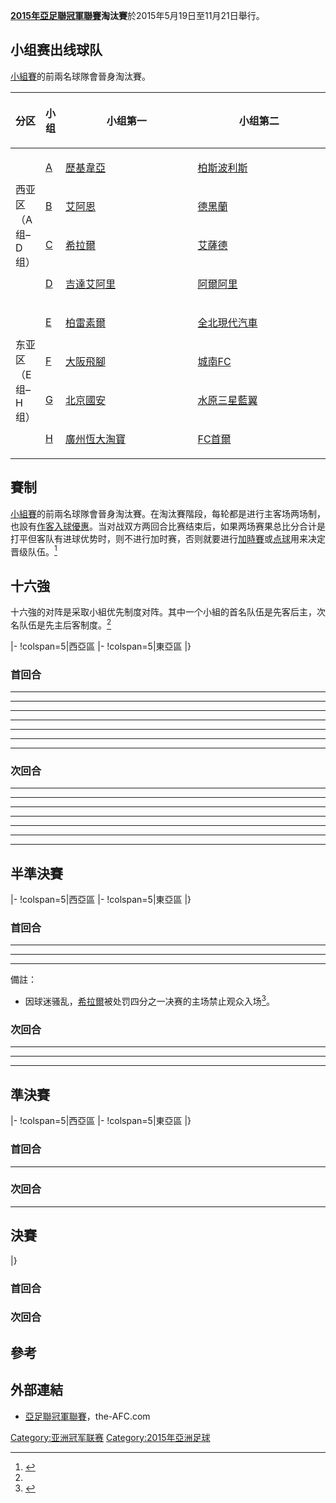 {{noteTA
|G1=足球
|G2=ALeague
|G3=JLeague
|G4=KLeague
|G5=TLeague
|G6=VLeague
|G7=伊朗足球
|G8=乌兹别克斯坦职业足球联赛
|G9=卡塔尔星级足球联赛
|G10=阿联酋职业足球联赛
|G11=沙特职业足球联赛
|G12=地名
|1=zh-hans:雅丹纳博; zh-hk:亞達納邦;
|2=zh-hans:德黑兰石油; zh-hk:德黑蘭;
|3=zh-hans:卡迪西亚; zh-hk:卡迪斯亞;
|4=zh-hans:安曼新营; zh-hk:阿爾維達特;
|5=zh-hans:里法竞技; zh-hk:阿爾里法;
|6=zh-hans:布赖米顽强; zh-hk:阿爾拿達;
}}
'''[[2015年亞足聯冠軍聯賽|2015年亞足聯冠軍聯賽]]淘汰賽'''於2015年5月19日至11月21日舉行。
== 小组赛出线球队 ==
[[2015年亞足聯冠軍聯賽小組賽|小組賽]]的前兩名球隊會晉身淘汰賽。
{| class="wikitable"
|-
!分区
!小组
!width=240|小组第一
!width=240|小组第二
|-
!rowspan=4|西亚区<br />（A组–D组）
![[2015年亞足聯冠軍聯賽小組賽#A组|A]]
|{{flagicon|QAT}} [[歷基韋亞體育會|歷基韋亞]]
|{{flagicon|IRN}} [[柏斯波利斯足球俱樂部|柏斯波利斯]]
|-
![[2015年亞足聯冠軍聯賽小組賽#B组|B]]
|{{flagicon|UAE}} [[艾恩足球俱樂部|艾阿恩]]
|{{flagicon|IRN}} [[德黑蘭石油足球俱樂部|德黑蘭]]
|-
![[2015年亞足聯冠軍聯賽小組賽#C组|C]]
|{{flagicon|KSA}} [[沙特希拉爾足球俱樂部|希拉爾]]
|{{flagicon|QAT}} [[薩德體育俱樂部|艾薩德]]
|-
![[2015年亞足聯冠軍聯賽小組賽#D组|D]]
|{{flagicon|KSA}} [[吉達艾阿里體育會|吉達艾阿里]]
|{{flagicon|UAE}} [[阿爾阿里足球會|阿爾阿里]]
|-
!rowspan=4|东亚区<br />（E组–H组）
![[2015年亞足聯冠軍聯賽小組賽#E组|E]]
|{{flagicon|JPN}} [[柏雷素爾|柏雷素爾]]
|{{flagicon|KOR}} [[全北現代汽車足球俱樂部|全北現代汽車]]
|-
![[2015年亞足聯冠軍聯賽小組賽#F组|F]]
|{{flagicon|JPN}} [[大阪飛腳|大阪飛腳]]
|{{flagicon|KOR}} [[城南足球俱樂部|城南FC]]
|-
![[2015年亞足聯冠軍聯賽小組賽#G组|G]]
|{{flagicon|CHN}} [[北京國安足球俱樂部|北京國安]]
|{{flagicon|KOR}} [[水原三星藍翼足球俱樂部|水原三星藍翼]]
|-
![[2015年亞足聯冠軍聯賽小組賽#H组|H]]
|{{flagicon|CHN}} [[廣州恆大淘寶足球俱樂部|廣州恆大淘寶]]
|{{flagicon|KOR}} [[首爾足球俱樂部|FC首爾]]
|}

== 賽制 ==
[[2015年亞足聯冠軍聯賽小組賽|小組賽]]的前兩名球隊會晉身淘汰賽。在淘汰賽階段，每轮都是进行主客场两场制，也設有[[作客入球優惠|作客入球優惠]]。当对战双方两回合比赛结束后，如果两场赛果总比分合计是打平但客队有进球优势时，则不进行加时赛，否则就要进行[[加時賽|加時賽]]或[[点球|点球]]用来决定晋级队伍。<ref name="regulations">{{cite web |url=http://www.the-afc.com/en/component/jdownloads/finish/64/52.html |publisher=AFC |title=afc champions league 2013 competition regulations |format=PDF |deadurl=yes |archiveurl=https://web.archive.org/web/20130302032353/http://www.the-afc.com/en/component/jdownloads/finish/64/52.html |archivedate=2013-03-02 |accessdate=2015-02-26 }}</ref>

<onlyinclude>{{16TeamBracket|legs=2
| RD2-group1 = 西亞區
| RD2-group2 = 東亞區
| RD1-team01      = {{flagicon|IRN}} [[柏斯波利斯足球俱樂部|柏斯波利斯]]
| RD1-score01-1   = 1
| RD1-score01-2   = 0
| RD1-score01-agg = '''1'''
| RD1-team02      = {{flagicon|KSA}} '''[[沙特希拉爾足球俱樂部|希拉爾]]'''
| RD1-score02-1   = 0
| RD1-score02-2   = 3
| RD1-score02-agg = '''3'''
| RD1-team03      = {{flagicon|QAT}} [[薩德體育俱樂部|艾薩德]]
| RD1-score03-1   = 1
| RD1-score03-2   = 2
| RD1-score03-agg = '''3'''
| RD1-team04      = {{flagicon|QAT}} '''[[歷基韋亞體育會|歷基韋亞]]'''
| RD1-score04-1   = 2
| RD1-score04-2   = 2
| RD1-score04-agg = '''4'''
| RD1-team05      = {{flagicon|IRN}} '''[[德黑蘭石油足球俱樂部|德黑蘭]]{{agr}}'''
| RD1-score05-1   = 1
| RD1-score05-2   = 1
| RD1-score05-agg = '''2'''
| RD1-team06      = {{flagicon|KSA}} [[吉達艾阿里體育會|吉達艾阿里]]
| RD1-score06-1   = 0
| RD1-score06-2   = 2
| RD1-score06-agg = '''2'''
| RD1-team07      = {{flagicon|UAE}} '''[[阿爾阿里足球會|阿爾阿里]]{{agr}}'''
| RD1-score07-1   = 0
| RD1-score07-2   = 3
| RD1-score07-agg = '''3'''
| RD1-team08      = {{flagicon|UAE}} [[艾恩足球俱樂部|艾阿恩]]
| RD1-score08-1   = 0
| RD1-score08-2   = 3
| RD1-score08-agg = '''3'''
| RD1-team09      = {{flagicon|KOR}} [[水原三星藍翼足球俱樂部|水原三星藍翼]]
| RD1-score09-1   = 2
| RD1-score09-2   = 2
| RD1-score09-agg = '''4'''
| RD1-team10      = {{flagicon|JPN}} '''[[柏雷素爾|柏雷素爾]]{{agr}}'''
| RD1-score10-1   = 3
| RD1-score10-2   = 1
| RD1-score10-agg = '''4'''
| RD1-team11      = {{flagicon|KOR}} [[城南足球俱樂部|城南FC]]
| RD1-score11-1   = 2
| RD1-score11-2   = 0
| RD1-score11-agg = '''2'''
| RD1-team12      = {{flagicon|CHN}} '''[[廣州恆大淘寶足球俱樂部|廣州恆大淘寶]]'''
| RD1-score12-1   = 1
| RD1-score12-2   = 2
| RD1-score12-agg = '''3'''
| RD1-team13      = {{flagicon|KOR}} '''[[全北現代汽車足球俱樂部|全北現代汽車]]'''
| RD1-score13-1   = 1
| RD1-score13-2   = 1
| RD1-score13-agg = '''2'''
| RD1-team14      = {{flagicon|CHN}} [[北京國安足球俱樂部|北京國安]]
| RD1-score14-1   = 1
| RD1-score14-2   = 0
| RD1-score14-agg = '''1'''
| RD1-team15      = {{flagicon|KOR}} [[首爾足球俱樂部|FC首爾]]
| RD1-score15-1   = 1
| RD1-score15-2   = 2
| RD1-score15-agg = '''3'''
| RD1-team16      = {{flagicon|JPN}} '''[[大阪飛腳|大阪飛腳]]'''
| RD1-score16-1   = 3
| RD1-score16-2   = 3
| RD1-score16-agg = '''6'''
| RD2-team01      = {{flagicon|KSA}} '''[[沙特希拉爾足球俱樂部|希拉爾]]'''
| RD2-score01-1   = 4
| RD2-score01-2   = 2
| RD2-score01-agg = '''6'''
| RD2-team02      = {{flagicon|QAT}} [[歷基韋亞體育會|歷基韋亞]]
| RD2-score02-1   = 1
| RD2-score02-2   = 2
| RD2-score02-agg = '''3'''
| RD2-team03      = {{flagicon|IRN}} [[德黑蘭石油足球俱樂部|德黑蘭]]
| RD2-score03-1   = 0
| RD2-score03-2   = 1
| RD2-score03-agg = '''1'''
| RD2-team04      = {{flagicon|UAE}} '''[[阿爾阿里足球會|阿爾阿里]]'''
| RD2-score04-1   = 1
| RD2-score04-2   = 2
| RD2-score04-agg = '''3'''
| RD2-team05      = {{flagicon|JPN}} [[柏雷素爾|柏雷素爾]]
| RD2-score05-1   = 1
| RD2-score05-2   = 1
| RD2-score05-agg = '''2'''
| RD2-team06      = {{flagicon|CHN}} '''[[廣州恆大淘寶足球俱樂部|廣州恆大淘寶]]'''
| RD2-score06-1   = 3
| RD2-score06-2   = 1
| RD2-score06-agg = '''4'''
| RD2-team07      = {{flagicon|KOR}} [[全北現代汽車足球俱樂部|全北現代汽車]]
| RD2-score07-1   = 0
| RD2-score07-2   = 2
| RD2-score07-agg = '''2'''
| RD2-team08      = {{flagicon|JPN}} '''[[大阪飛腳|大阪飛腳]]'''
| RD2-score08-1   = 0
| RD2-score08-2   = 3
| RD2-score08-agg = '''3'''
| RD3-team01      = {{flagicon|KSA}} [[沙特希拉爾足球俱樂部|希拉爾]]
| RD3-score01-1   = 1
| RD3-score01-2   = 2
| RD3-score01-agg = '''3'''
| RD3-team02      = {{flagicon|UAE}} '''[[阿爾阿里足球會|阿爾阿里]]'''
| RD3-score02-1   = 1
| RD3-score02-2   = 3
| RD3-score02-agg = '''4'''
| RD3-team03      = {{flagicon|CHN}} '''[[廣州恆大淘寶足球俱樂部|廣州恆大淘寶]]'''
| RD3-score03-1   = 2
| RD3-score03-2   = 0
| RD3-score03-agg = '''2'''
| RD3-team04      = {{flagicon|JPN}} [[大阪飛腳|大阪飛腳]]
| RD3-score04-1   = 1
| RD3-score04-2   = 0
| RD3-score04-agg = '''1'''
| RD4-team01      = {{flagicon|UAE}} [[阿爾阿里足球會|阿爾阿里]]
| RD4-score01-1   = 0
| RD4-score01-2   = 0
| RD4-score01-agg = '''0'''
| RD4-team02      = {{flagicon|CHN}} [[廣州恆大淘寶足球俱樂部|廣州恆大淘寶]]
| RD4-score02-1   = 0
| RD4-score02-2   = 1
| RD4-score02-agg = '''1'''
}}</onlyinclude>

== 十六強 ==
十六強的对阵是采取小組优先制度对阵。其中一个小組的首名队伍是先客后主，次名队伍是先主后客制度。<ref name="regulations" />

{{TwoLeg start}}
|-
!colspan=5|西亞區
{{TwoLegResult|[[薩德體育俱樂部|艾薩德]]|QAT|3–4|'''[[歷基韋亞體育會|歷基韋亞]]'''|QAT|1–2|2–2}}
{{TwoLegResult|[[柏斯波利斯足球俱樂部|柏斯波利斯]]|IRN|1–3|'''[[沙特希拉爾足球俱樂部|希拉爾]]'''|KSA|1–0|0–3}}
{{TwoLegResult|'''[[阿爾阿里足球會|阿爾阿里]]'''|UAE|3–3{{agr}}|[[艾恩足球俱樂部|艾阿恩]]|UAE|0–0|3–3}}
{{TwoLegResult|'''[[德黑蘭石油足球俱樂部|德黑蘭]]'''|IRN|2–2{{agr}}|[[吉達艾阿里體育會|吉達艾阿里]]|KSA|1–0|1–2}}
|-
!colspan=5|東亞區
{{TwoLegResult|[[水原三星藍翼足球俱樂部|水原三星藍翼]]|KOR|4–4{{agr}}|'''[[柏雷素爾|柏雷素爾]]'''|JPN|2–3|2–1}}
{{TwoLegResult|'''[[全北現代汽車足球俱樂部|全北現代汽車]]'''|KOR|2–1|[[北京國安足球俱樂部|北京國安]]|CHN|1–1|1–0}}
{{TwoLegResult|[[首爾足球俱樂部|FC首爾]]|KOR|3–6|'''[[大阪飛腳|大阪飛腳]]'''|JPN|1–3|2–3}}
{{TwoLegResult|[[城南足球俱樂部|城南FC]]|KOR|2–3|'''[[廣州恆大淘寶足球俱樂部|廣州恆大淘寶]]'''|CHN|2–1|0–2}}
|}

=== 首回合 ===
{{Football box
|date=2015年5月19日 
|time=19:15 [[UTC+03:00|UTC+3]]
|team1=[[薩德體育俱樂部|艾薩德]] {{flagicon|QAT|}}
|score=1–2
|report=[http://www.the-afc.com/afcasfeeds?fixtureid=9444&stageid=366&tMode=H&view=ajax&show=matchsummary 報告]
|team2={{flagicon|QAT}} [[歷基韋亞體育會|歷基韋亞]]
|goals1={{le|哈桑·海杜斯|Hassan Al Haidos|海杜斯}} {{goal|37}}
|goals2=[[塞巴斯蒂安·索利亚|索里亚]] {{goal|13}}<br />{{le|优素福·姆萨克尼|Youssef Msakni|姆萨克尼}} {{goal|36}}
|stadium=[[多哈|多哈]]，[[贾西姆·本·哈马德体育场|贾西姆·本·哈马德体育场]]
|attendance=4,682
|referee=[[拉夫山·伊尔马托夫|拉夫山·伊尔马托夫]]（{{nfa|UZB}}）
}}
----
{{Football box
|date=2015年5月20日
|time=19:45 [[UTC+04:00|UTC+4]]
|team1=[[阿爾阿里足球會|阿爾阿里]] {{flagicon|UAE}}
|score=0–0
|report=[http://www.the-afc.com/afcasfeeds?fixtureid=9446&stageid=366&tMode=H&view=ajax&show=matchsummary 報告]
|team2={{flagicon|UAE}} [[艾恩足球俱樂部|艾阿恩]]
|goals1=
|goals2=
|stadium=[[迪拜|迪拜]]，[[阿尔拉希德体育场|阿尔拉希德体育场]]
|attendance=8,900
|referee= [[高亨进|高亨进]]（{{nfa|KOR}}）
}}
----
{{Football box
|date=2015年5月19日
|time=19:30 [[UTC+04:30|UTC+4:30]]
|team1=[[柏斯波利斯足球俱樂部|柏斯波利斯]] {{flagicon|IRN}}
|score=1–0
|report=[http://www.the-afc.com/afcasfeeds?fixtureid=9443&stageid=366&tMode=H&view=ajax&show=matchsummary 報告]
|team2={{flagicon|KSA}} [[沙特希拉爾足球俱樂部|希拉爾]]
|goals1={{le|罗德里格·儒尼奥尔·保拉·席尔瓦|Rodrigo Junior Paula Silva|迪加奥}} {{goal|90+2|o.g.}}
|goals2=
|stadium=[[德黑兰|德黑兰]]，[[阿薩迪體育場|阿薩迪體育場]]
|attendance=100,000
|referee= {{le|纳戈尔·阿米尔·努尔·穆罕默德|Nagor Amir Noor Mohamed}}（{{nfa|MAS}}）
}}
----
{{Football box
|date=2015年5月20日
|time=20:00 [[UTC+04:30|UTC+4:30]]
|team1=[[德黑蘭石油足球俱樂部|德黑蘭]] {{flagicon|IRN}}
|score=1–0
|report=[http://www.the-afc.com/afcasfeeds?fixtureid=9445&stageid=366&tMode=H&view=ajax&show=matchsummary 報告]
|team2={{flagicon|KSA}} [[吉達艾阿里體育會|吉達艾阿里]]
|goals1={{le|戈拉姆雷萨·雷扎伊|Gholamreza Rezaei|雷扎伊}} {{goal|34}}
|goals2=
|stadium=[[德黑兰|德黑兰]]，[[阿扎迪體育場|阿扎迪體育場]]
|attendance=13,370
|referee= {{link-ja|山本雄大|山本雄大}}（{{nfa|JPN}}）
}}
----
{{Football box
|date=2015年5月19日
|time=19:30 [[UTC+09:00|UTC+9]]
|team1= [[水原三星藍翼足球俱樂部|水原三星藍翼]] {{flagicon|KOR}}
|score=2–3
|report=[http://www.the-afc.com/afcasfeeds?fixtureid=9448&stageid=366&tMode=H&view=ajax&show=matchsummary 報告]
|team2={{flagicon|JPN}} [[柏雷素爾|柏雷素爾]]
|goals1=[[廉基勳|廉基勳]] {{goal|1}}<br />[[鄭大世|鄭大世]] {{goal|59}}
|goals2={{link-ja|茨田陽生|茨田陽生}} {{goal|12}}<br />[[李安度·蒙迪拿·迪·施華|-{zh-hans:莱昂德罗;zh-hk:李安度}-]] {{goal|29|pen.|56}}
|stadium=[[水原|水原]]，[[水原世界杯竞技场|水原世界杯竞技场]]
|attendance=6,164
|referee= {{le|阿马尔·阿里·杰内比|Ammar Al-Jeneibi}}（{{nfa|UAE}}）
}}
----
{{Football box
|date=2015年5月20日
|time=19:30 [[UTC+09:00|UTC+9]]
|team1=[[首爾足球俱樂部|FC首爾]] {{flagicon|KOR}}
|score=1–3
|report=[http://www.the-afc.com/afcasfeeds?fixtureid=9450&stageid=366&tMode=H&view=ajax&show=matchsummary 報告]
|team2={{flagicon|JPN}} [[大阪飛腳|大阪飛腳]]
|goals1=[[尹株泰|尹株泰]] {{goal|90+2}}
|goals2=[[宇佐美貴史|宇佐美貴史]] {{goal|63||86}}<br />[[米倉恒貴|米倉恒貴]] {{goal|74}}
|stadium=[[首爾|首爾]]，[[首爾世界盃體育場|首爾世界盃體育場]]
|attendance=10,607
|referee= [[穆哈纳德·卡西姆|穆哈纳德·卡西姆]]（{{nfa|IRQ}}）
}}
----
{{Football box
|date=2015年5月19日
|time=19:00 [[UTC+09:00|UTC+9]]
|team1=[[全北現代汽車足球俱樂部|全北現代汽車]] {{flagicon|KOR}}
|score=1–1
|report=[http://www.the-afc.com/afcasfeeds?fixtureid=9447&stageid=366&tMode=H&view=ajax&show=matchsummary 報告]
|team2={{flagicon|CHN}} [[北京國安足球俱樂部|北京國安]]
|goals1=[[金基熙|金基熙]] {{goal|13}}
|goals2=[[巴勃罗·巴塔拉|巴塔拉]] {{goal|85|pen.}}
|stadium=[[全州市|全州]]，[[全州世界盃體育場|全州世界盃體育場]]
|attendance=12,409
|referee= [[瓦伦丁·科瓦伦科|瓦伦丁·科瓦伦科]]（{{nfa|UZB}}）
}}
----
{{Football box
|date=2015年5月20日
|time=19:30 [[UTC+09:00|UTC+9]]
|team1=[[城南足球俱樂部|城南FC]] {{flagicon|KOR}}
|score=2–1
|report=[http://www.the-afc.com/afcasfeeds?fixtureid=9449&stageid=366&tMode=H&view=ajax&show=matchsummary 報告]
|team2={{flagicon|CHN}} [[廣州恆大淘寶足球俱樂部|廣州恆大淘寶]]
|goals1={{le|若热·德·穆拉·沙维尔|Jorge de Moura Xavier|约尔吉尼奥}} {{goal|23}}<br />[[金斗炫|金斗炫]] {{goal|90+5|pen.}}
|goals2=[[黄博文|黄博文]] {{goal|42}}
|stadium=[[城南市|城南]]，{{link-ko|炭川綜合運動場|탄천종합운동장}}
|attendance=13,792
|referee= [[穆罕辛·多基|穆罕辛·多基]]（{{nfa|IRN}}）
}}

=== 次回合 ===
{{Football box
|date=2015年5月26日
|time=19:00 [[UTC+03:00|UTC+3]]
|team1=[[歷基韋亞體育會|歷基韋亞]] {{flagicon|QAT}}
|score=2–2
|report=[http://www.the-afc.com/afcasfeeds?fixtureid=9452&stageid=366&tMode=H&view=ajax&show=matchsummary 報告]
|team2={{flagicon|QAT}} [[薩德體育俱樂部|艾薩德]]
|goals1={{le|优素福·姆萨克尼|Youssef Msakni|姆萨克尼}} {{goal|13}}<br />{{le|伊斯迈尔·默罕默德|Ismaeel Mohammad|默罕默德}} {{goal|83}}
|goals2=[[穆里奇|穆里奇]] {{goal|36}}<br />{{le|阿里·阿萨达拉|Ali Assadalla|阿萨达拉}} {{goal|63}}
|stadium=[[多哈|多哈]]，[[阿卜杜拉·本·哈里发体育场|阿卜杜拉·本·哈里发体育场]]
|attendance=4,241
|referee= [[家本政明|当麻政明]]（{{nfa|JPN}}）
}}
----
{{Football box
|date=2015年5月27日
|time=19:50 [[UTC+04:00|UTC+4]]
|team1=[[艾恩足球俱樂部|艾阿恩]] {{flagicon|UAE}}
|score=3–3
|report=[http://www.the-afc.com/afcasfeeds?fixtureid=9456&stageid=366&tMode=H&view=ajax&show=matchsummary 報告]
|team2={{flagicon|UAE}} [[阿爾阿里足球會|阿爾阿里]]
|goals1=[[阿萨莫阿·吉安|吉安]] {{goal|5||78}}<br />{{le|拉什德·埃萨|Rashed Eisa|埃萨}} {{goal|90+2}}
|goals2={{le|萨尔明·卡米斯|Salmin Khamis|卡米斯}} {{goal|51}}<br />[[艾哈迈德·哈利勒|哈利勒]] {{goal|53||56}}
|stadium=[[艾因|艾因]]，[[哈扎·本·扎耶德体育场|哈扎·本·扎耶德体育场]]
|attendance=14,270
|referee=[[穆哈纳德·卡西姆|穆哈纳德·卡西姆]]（{{nfa|IRQ}}）
}}
----
{{Football box
|date=2015年5月26日
|time=21:05 [[UTC+03:00|UTC+3]]
|team1=[[沙特希拉爾足球俱樂部|希拉爾]] {{flagicon|KSA}}
|score=3–0
|report=[http://www.the-afc.com/afcasfeeds?fixtureid=9451&stageid=366&tMode=H&view=ajax&show=matchsummary 報告]
|team2={{flagicon|IRN}} [[柏斯波利斯足球俱樂部|柏斯波利斯]]
|goals1={{le|优素福·萨利姆|Yousef Al-Salem|萨利姆}} {{goal|29}}<br />{{le|默罕默德·沙尔赫布|Mohammad Al-Shalhoub|沙尔赫布}} {{goal|57|pen.}}<br />{{le|阿卜杜勒阿齐兹·达沃萨里|Abdullaziz Al-Dawsari|达沃萨里}} {{goal|90+1}}
|goals2=
|stadium=[[利雅德|利雅德]]，[[法赫德國王國際體育場|法赫德國王國際體育場]]
|attendance=23,590
|referee=[[瓦伦丁·科瓦伦科|瓦伦丁·科瓦伦科]]（{{nfa|UZB}}）
}}
----
{{Football box
|date=2015年5月27日
|time=20:45 [[UTC+03:00|UTC+3]]
|team1=[[吉達艾阿里體育會|吉達艾阿里]] {{flagicon|KSA}}
|score=2–1
|report=[http://www.the-afc.com/afcasfeeds?fixtureid=9455&stageid=366&tMode=H&view=ajax&show=matchsummary 報告]
|team2={{flagicon|IRN}} [[德黑蘭石油足球俱樂部|德黑蘭]]
|goals1={{le|奥马尔·索马|Omar Al Soma|索马}} {{goal|36||42}}
|goals2={{le|莱昂德罗·帕多瓦尼·切林|Leandro Padovani Celin|帕多瓦尼}} {{goal|31}}
|stadium=[[吉達|吉達]]，[[阿卜杜拉国王体育城|阿卜杜拉国王体育城]]
|attendance=35,488
|referee=[[金東真|金東真]]（{{nfa|KOR}}）
}}
----
{{Football box
|date=2015年5月26日
|time=19:00 [[UTC+09:00|UTC+9]]
|team1=[[柏雷素爾|柏雷素爾]] {{flagicon|JPN}}
|score=1–2
|report=[http://www.the-afc.com/afcasfeeds?fixtureid=9454&stageid=366&tMode=H&view=ajax&show=matchsummary 報告]
|team2={{flagicon|KOR}} [[水原三星藍翼足球俱樂部|水原三星藍翼]]
|goals1={{link-ja|小林祐介|小林祐介}} {{goal|65}}
|goals2=[[鄭大世|鄭大世]] {{goal|26}}<br />{{link-ko|具滋龍|구자룡}} {{goal|54}}
|stadium=[[柏市|柏市]]，[[日立柏足球场|日立柏足球场]]
|attendance=9,142
|referee= [[纳瓦夫·舒赫拉拉|纳瓦夫·舒赫拉拉]]（{{nfa|BHR}}）
}}
----
{{Football box
|date=2015年5月27日
|time=19:00 [[UTC+09:00|UTC+9]]
|team1=[[大阪飛腳|大阪飛腳]] {{flagicon|JPN}}
|score=3–2
|report=[http://www.the-afc.com/afcasfeeds?fixtureid=9458&stageid=366&tMode=H&view=ajax&show=matchsummary 報告]
|team2={{flagicon|KOR}} [[首爾足球俱樂部|FC首爾]]
|goals1={{le|安德森·帕特里克·阿吉亚尔·奥利维拉|Anderson Patric Aguiar Oliveira|帕特里克}} {{goal|16}}<br />[[倉田秋|倉田秋]] {{goal|45}}<br />{{le|林斯·利马·德布里托|Lins Lima de Brito|林斯}} {{goal|86}}
|goals2=[[尹株泰|尹株泰]] {{goal|58||90+2}}
|stadium=[[吹田市|吹田]]，[[萬博紀念競技場|萬博紀念競技場]]
|attendance=9,597
|referee= [[阿里雷扎·法哈尼|阿里雷扎·法哈尼]]（{{nfa|IRN}}）
}}
----
{{Football box
|date=2015年5月26日
|time=19:30 [[UTC+08:00|UTC+8]]
|team1=[[北京國安足球俱樂部|北京國安]] {{flagicon|CHN}}
|score=0–1
|report=[http://www.the-afc.com/afcasfeeds?fixtureid=9453&stageid=366&tMode=H&view=ajax&show=matchsummary 報告]
|team2={{flagicon|KOR}} [[全北現代汽車足球俱樂部|全北現代汽車]]
|goals1=
|goals2=[[埃杜·貢薩爾維斯·德·奧利維拉|埃杜]] {{goal|72}}
|stadium=[[北京|北京]]，[[北京工人體育場|工人体育场]]
|attendance=43,526
|referee=[[阿卜杜拉·哈桑·穆罕默德|阿卜杜拉·哈桑·穆罕默德]]（{{nfa|UAE}}）
}}
----
{{Football box
|date=2015年5月27日
|time=20:00 [[UTC+08:00|UTC+8]]
|team1=[[廣州恆大淘寶足球俱樂部|廣州恆大淘寶]] {{flagicon|CHN}}
|score=2–0
|report=[http://www.the-afc.com/afcasfeeds?fixtureid=9457&stageid=366&tMode=H&view=ajax&show=matchsummary 報告]
|team2={{flagicon|KOR}} [[城南足球俱樂部|城南FC]]
|goals1=[[里卡多·高拉特|高拉特]] {{goal|27|pen.|57}}
|goals2=
|stadium=[[廣州|廣州]]，[[天河體育場|天河體育場]]
|attendance=48,761
|referee= [[拉夫山·伊尔马托夫|拉夫山·伊尔马托夫]]（{{nfa|UZB}}）
}}

== 半準決賽 ==
{{TwoLegStart}}
|-
!colspan=5|西亞區
{{TwoLegResult|'''[[沙特希拉爾足球俱樂部|希拉爾]]'''|KSA|6–3|[[歷基韋亞體育會|歷基韋亞]]|QAT|4–1|2–2}}
{{TwoLegResult|[[德黑蘭石油足球俱樂部|德黑蘭]]|IRN|1–3|'''[[阿爾阿里足球會|阿爾阿里]]'''|UAE|0–1|1–2}}
|-
!colspan=5|東亞區
{{TwoLegResult|[[柏雷素爾|柏雷素爾]]|JPN|2–4|'''[[廣州恆大淘寶足球俱樂部|廣州恆大淘寶]]'''|CHN|1–3|1–1}}
{{TwoLegResult|[[全北現代汽車足球俱樂部|全北現代汽車]]|KOR|2–3|'''[[大阪飛腳|大阪飛腳]]'''|JPN|0–0|2–3}}
|}
=== 首回合 ===
{{Football box
|date=2015年8月25日
|time=20:50 [[UTC+03:00|UTC+3]]
|team1=[[沙特希拉爾足球俱樂部|希拉爾]] {{flagicon|KSA}}
|score=4–1
|report=[http://www.the-afc.com/afcasfeeds?fixtureid=9717&stageid=376&tMode=H&view=ajax&show=matchsummary 報告]
|team2={{flagicon|QAT}} [[歷基韋亞體育會|歷基韋亞]]
|goals1= {{le|艾尔顿·何塞·阿尔梅达|Aílton José Almeida|艾尔顿·何塞}} {{goal|11}}<br>{{le|哈立德·卡埃比|Khaled Al-Kaebi|卡埃比}} {{goal|34}}<br>{{le|卡洛斯·爱德华多·德·奥利维拉·阿尔维斯|Carlos Eduardo de Oliveira Alves|卡洛斯·爱德华多}} {{goal|36||86}}
|goals2= {{le|优素福·姆萨克尼|Youssef Msakni|姆萨克尼}} {{goal|17}}
|stadium=[[利雅德|利雅德]]，[[法赫德國王國際體育場|法赫德國王國際體育場]]
|attendance=0 [[#fn_A|<sup>[A]</sup>]]
|referee=[[本·威廉姆斯|本·威廉姆斯]]（{{nfa|AUS}}）
}}
----
{{Football box
|date=2015年8月26日
|time=19:00 [[UTC+04:30|UTC+4:30]]
|team1=[[德黑蘭石油足球俱樂部|德黑蘭]] {{flagicon|IRN}}
|score=0–1
|report=[http://www.the-afc.com/afcasfeeds?fixtureid=9718&stageid=376&tMode=H&view=ajax&show=matchsummary 報告]
|team2={{flagicon|UAE}} [[阿爾阿里足球會|阿爾阿里]]
|goals1=
|goals2=[[洛迪高·利馬|利馬]] {{goal|62}}
|stadium=[[德黑兰|德黑兰]]，[[阿扎迪體育場|阿扎迪體育場]]
|attendance=23,300
|referee= {{link-ja|東城穣|東城穣}}（{{nfa|JPN}}）
}}
----
{{Football box
|date=2015年8月25日
|time=19:00 [[UTC+09:00|UTC+9]]
|team1=[[柏雷素爾|柏雷素爾]] {{flagicon|JPN}}
|score= 1–3
|report=[http://www.the-afc.com/afcasfeeds?fixtureid=9719&stageid=376&tMode=H&view=ajax&show=matchsummary 報告]
|team2={{flagicon|CHN}} [[廣州恆大淘寶足球俱樂部|廣州恆大淘寶]]
|goals1=[[工藤壮人|工藤壮人]] {{goal|89}}
|goals2=[[铃木大辅_(足球运动员)|铃木大辅]] {{goal|5|o.g.}}<br>[[何塞·保罗·贝塞拉·马希尔·儒尼奥尔|保利尼奥]] {{goal|40}}<br>[[郜林|郜林]] {{goal|58}}
|stadium=[[柏市|柏市]]，[[日立柏足球场|日立柏足球场]]
|attendance=14,030
|referee=[[法哈德·米尔达西|法哈德·米尔达西]]（{{nfa|KSA}}）
}}
----
{{Football box
|date=2015年8月26日
|time=19:00 [[UTC+09:00|UTC+9]]
|team1=[[全北現代汽車足球俱樂部|全北現代汽車]] {{flagicon|KOR}}
|score=0–0
|report=[http://www.the-afc.com/afcasfeeds?fixtureid=9720&stageid=376&tMode=H&view=ajax&show=matchsummary 報告]
|team2={{flagicon|JPN}} [[大阪飛腳|大阪飛腳]]
|goals1=
|goals2=
|stadium=[[全州市|全州]]，[[全州世界盃體育場|全州世界盃體育場]]
|attendance=23,633
|referee= {{le|穆赫德·阿米尔·伊兹万|Mohd Amirul Izwan Bin Yaacob}}（{{nfa|MAS}}）
}}

;備註：
* {{fnb|A}} 因球迷骚乱，[[沙特希拉爾足球俱樂部|希拉爾]]被处罚四分之一决赛的主场禁止观众入场<ref>{{cite web|url=http://www.the-afc.com/media-releases/acl-clubs-sanctioned-for-crowd-disturbances|title=ACL clubs sanctioned for crowd disturbances|publisher=AFC|date=16 June 2015|accessdate=2015-06-19|archive-date=2015-06-19|archive-url=https://web.archive.org/web/20150619010732/http://www.the-afc.com/media-releases/acl-clubs-sanctioned-for-crowd-disturbances|dead-url=no}}</ref>。

=== 次回合 ===
{{Football box
|date=2015年9月15日
|time=19:00 [[UTC+03:00|UTC+3]]
|team1=[[歷基韋亞體育會|歷基韋亞]] {{flagicon|QAT}}
|score=2–2
|report=[http://www.the-afc.com/afcasfeeds?fixtureid=9721&stageid=376&tMode=H&view=ajax&show=matchsummary 報告]
|team2={{flagicon|KSA}} [[沙特希拉爾足球俱樂部|希拉爾]]
|goals1={{le|伊斯迈尔·默罕默德|Ismaeel Mohammad|默罕默德}} {{goal|45+2}}<br />{{le|奇科·弗洛雷斯|Chico Flores|奇科}} {{goal|71}}
|goals2={{le|卡洛斯·爱德华多·德·奥利维拉·阿尔维斯|Carlos Eduardo de Oliveira Alves|卡洛斯·爱德华多}} {{goal|26}}<br />{{le|罗德里戈·儒尼奥尔·保拉·席尔瓦|Digão (footballer, born 1988)|迪加奥}} {{goal|87}}
|stadium=[[多哈|多哈]]，[[阿卜杜拉·本·哈里发体育场|阿卜杜拉·本·哈里发体育场]]
|attendance=5,439
|referee=[[佐藤隆治|佐藤隆治]]（{{nfa|JPN}}）
}}
----
{{Football box
|date=2015年9月16日
|time=20:25 [[UTC+04:00|UTC+4]]
|team1=[[阿爾阿里足球會|阿爾阿里]] {{flagicon|UAE}}
|score=2–1
|report=[http://www.the-afc.com/afcasfeeds?fixtureid=9722&stageid=376&tMode=H&view=ajax&show=matchsummary 報告]
|team2={{flagicon|IRN}} [[德黑蘭石油足球俱樂部|德黑蘭]]
|goals1=[[洛迪高·利馬|利馬]] {{goal|26}}<br />[[艾哈迈德·哈利勒|哈利勒]] {{goal|48|pen.}}
|goals2={{le|瓦希德·阿米里|Vahid Amiri|阿米里}} {{goal|50}}
|stadium=[[迪拜|迪拜]]，[[阿尔拉希德体育场|阿尔拉希德体育场]]
|attendance=9,353
|referee= {{le|金钟赫|Kim Jong-hyeok}}（{{nfa|KOR}}）
}}
----
{{Football box
|date=2015年9月15日
|time=20:00 [[UTC+08:00|UTC+8]]
|team1=[[廣州恆大淘寶足球俱樂部|廣州恆大淘寶]] {{flagicon|CHN}}
|score=1–1
|report=[http://www.the-afc.com/afcasfeeds?fixtureid=9723&stageid=376&tMode=H&view=ajax&show=matchsummary 報告]
|team2={{flagicon|JPN}} [[柏雷素爾|柏雷素爾]]
|goals1=[[黄博文|黄博文]] {{goal|30}}
|goals2=[[克里斯蒂亚诺·达席尔瓦|克里斯蒂亚诺]] {{goal|12}}
|stadium=[[廣州|廣州]]，[[天河體育場|天河體育場]]
|attendance=48,643
|referee=[[阿里雷扎·法哈尼|阿里雷扎·法哈尼]]（{{nfa|IRN}}）
}}
----
{{Football box
|date=2015年9月16日
|time=19:00 [[UTC+09:00|UTC+9]]
|team1=[[大阪飛腳|大阪飛腳]] {{flagicon|JPN}}
|score=3–2
|report=[http://www.the-afc.com/afcasfeeds?fixtureid=9724&stageid=376&tMode=H&view=ajax&show=matchsummary 報告]
|team2={{flagicon|KOR}} [[全北現代汽車足球俱樂部|全北現代汽車]]
|goals1={{le|安德森·帕特里克·阿吉亚尔·奥利维拉|Anderson Patric Aguiar Oliveira|帕特里克}} {{goal|14}}<br />[[仓田秋|仓田秋]] {{goal|76}}<br />[[米仓恒贵|米仓恒贵]] {{goal|90+3}}
|goals2=[[莱昂纳多·罗德里格斯·佩雷拉|莱昂纳多]] {{goal|13|pen.}}<br />{{le|乌尔科·贝拉|Urko Vera|贝拉}} {{goal|88}}
|stadium=[[吹田市|吹田]]，[[萬博紀念競技場|萬博紀念競技場]]
|attendance=9,284
|referee= [[阿卜杜拉·哈桑·穆罕默德|阿卜杜拉·哈桑·穆罕默德]]（{{nfa|UAE}}）
}}

== 準決賽 ==
{{TwoLegStart}}
|-
!colspan=5|西亞區
{{TwoLegResult|[[沙特希拉爾足球俱樂部|希拉爾]]|KSA|3–4|'''[[阿爾阿里足球會|阿爾阿里]]'''|UAE|1–1|2–3}}
|-
!colspan=5|東亞區
{{TwoLegResult|'''[[廣州恆大淘寶足球俱樂部|廣州恆大淘寶]]'''|CHN|2–1|[[大阪飛腳|大阪飛腳]]|JPN|2–1|0–0}}
|}
=== 首回合 ===
{{Football box
|date={{Start date|2015|9|29|df=y}}
|time=20:15 [[UTC+03:00|UTC+3]]
|team1=[[沙特希拉爾足球俱樂部|希拉爾]] {{flagicon|KSA}}
|score=1–1
|report=[http://www.the-afc.com/afcasfeeds?fixtureid=9709&stageid=376&tMode=H&view=ajax&show=matchsummary 報告]
|team2={{flagicon|UAE}} [[阿爾阿里足球會|阿爾阿里]]
|goals1={{le|艾尔顿·若泽·阿尔梅达|Aílton José Almeida|艾尔顿}} {{goal|82}}
|goals2=[[洛迪高·利馬|利馬]] {{goal|57}}
|stadium=[[利雅德|利雅德]]，[[法赫德國王國際體育場|法赫德國王國際體育場]]
|attendance=53,268
|referee= [[瓦伦丁·科瓦伦科|瓦伦丁·科瓦伦科]]（{{nfa|UZB}}）
}}
----
{{Football box
|date={{Start date|2015|9|30|df=y}}
|time=20:00 [[UTC+8|UTC+8]]
|team1=[[廣州恆大淘寶足球俱樂部|廣州恆大淘寶]] {{flagicon|CHN}}
|score=2–1
|report=[http://www.the-afc.com/afcasfeeds?fixtureid=9710&stageid=376&tMode=H&view=ajax&show=matchsummary 報告]
|team2={{flagicon|JPN}} [[大阪飛腳|大阪飛腳]]
|goals1=[[黄博文|黄博文]] {{goal|36}} <br> [[郑智|郑智]] {{goal|57}}
|goals2=[[冯潇霆|冯潇霆]] {{goal|13|o.g.}}
|stadium=[[廣州|廣州]]，[[天河體育場|天河體育場]]
|attendance=48,946
|referee= [[纳瓦夫·舒赫拉拉|纳瓦夫·舒赫拉拉]]（{{nfa|BHR}}）
}}

=== 次回合 ===
{{Football box
|date={{Start date|2015|10|20|df=y}}
|time=19:45 [[UTC+04:00|UTC+4]]
|team1=[[阿爾阿里足球會|阿爾阿里]] {{flagicon|UAE}}
|score=3–2
|report=[http://www.the-afc.com/afcasfeeds?fixtureid=9711&stageid=376&tMode=H&view=ajax&show=matchsummary 報告]
|team2={{flagicon|KSA}} [[沙特希拉爾足球俱樂部|希拉爾]]
|goals1=[[洛迪高·利馬|利馬]] {{goal|17}}<br />[[埃韦顿·里贝罗|里贝罗]] {{goal|45}}<br />[[权敬原|权敬原]] {{goal|90+5}}
|goals2={{le|艾尔顿·若泽·阿尔梅达|Aílton José Almeida|艾尔顿}} {{goal|51}}<br />{{le|卡洛斯·爱德华多·德·奥利维拉·阿尔维斯|Carlos Eduardo de Oliveira Alves|卡洛斯·爱德华多}} {{goal|64}}
|stadium=[[迪拜|迪拜]]，[[阿尔拉希德体育场|阿尔拉希德体育场]]
|attendance=9,800
|referee=[[纳瓦夫·舒赫拉拉|纳瓦夫·舒赫拉拉]]（{{nfa|BHR}}）
}}
----
{{Football box
|date={{Start date|2015|10|21|df=y}}
|time=19:00 [[UTC+09:00|UTC+9]]
|team1=[[大阪飛腳|大阪飛腳]] {{flagicon|JPN}}
|score=0–0
|report=[http://www.the-afc.com/afcasfeeds?fixtureid=9712&stageid=376&tMode=H&view=ajax&show=matchsummary 報告]
|team2= {{flagicon|CHN}} [[廣州恆大淘寶足球俱樂部|廣州恆大淘寶]]
|goals1=
|goals2=
|stadium=[[吹田市|吹田]]，[[萬博紀念競技場|萬博紀念競技場]]
|attendance=17,310
|referee=[[克里斯·比思|克里斯·比思]]（{{nfa|AUS}}）
}}

== 決賽 ==
{{main|2015年亞足聯冠軍聯賽決賽}}

{{TwoLegStart}}
{{TwoLegResult|[[阿爾阿里足球會|阿爾阿里]]|UAE|0–1|'''[[廣州恆大淘寶足球俱樂部|廣州恆大淘寶]]'''|CHN|0–0|0–1}}
|}

=== 首回合 ===
{{Football box
|date={{Start date|2015|11|7|df=y}}
|time=19:45 [[UTC+4|UTC+4]]
|team1=[[阿爾阿里足球會|阿爾阿里]] {{flagicon|UAE}}
|score=0–0
|report=[http://www.the-afc.com/afcasfeeds?fixtureid=9715&stageid=376&tMode=H&view=ajax&show=matchsummary 報告]
|team2={{flagicon|CHN}} [[廣州恆大淘寶足球俱樂部|廣州恆大淘寶]]
|goals1= 
|goals2= 
|stadium=[[迪拜|迪拜]]，[[阿尔拉希德体育场|阿尔拉希德体育场]]
|attendance =  9,480
|referee = {{le|金钟赫|Kim Jong-hyeok}}（{{nfa|KOR}}）
}}

=== 次回合 ===
{{Football box
|date={{Start date|2015|11|21|df=y}}
|time=20:00 [[UTC+8|UTC+8]]
|team1=[[廣州恆大淘寶足球俱樂部|廣州恆大淘寶]] {{flagicon|CHN}} 
|score= 1–0
|report=[http://www.the-afc.com/afcasfeeds?fixtureid=9716&stageid=376&tMode=H&view=ajax&show=matchsummary 報告]
|team2= {{flagicon|UAE}} [[阿爾阿里足球會|阿爾阿里]]
|goals1=[[埃尔克森|埃尔克森]] {{goal|53}}
|goals2=
|stadium=[[廣州|廣州]]，[[天河體育場|天河體育場]]
|attendance=42,499
|referee=[[拉夫山·伊尔马托夫|拉夫山·伊尔马托夫]]（{{nfa|UZB}}）
}}

== 參考 ==
{{Reflist|2}}

== 外部連結 ==
*[http://www.the-afc.com/competition/afc-champions-league 亞足聯冠軍聯賽]{{Wayback|url=http://www.the-afc.com/competition/afc-champions-league |date=20150713060437 }}，the-AFC.com

{{2015年亞足聯冠軍聯賽}}

[[Category:亚洲冠军联赛|Category:亚洲冠军联赛]]
[[Category:2015年亞洲足球|Category:2015年亞洲足球]]